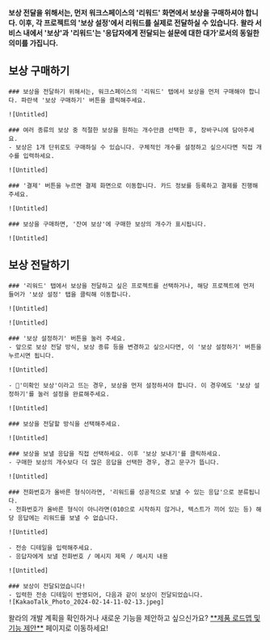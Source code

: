 
<Callout type='warning' emoji="⚠️">**보상 전달을 위해서는, 먼저 워크스페이스의 '리워드' 화면에서 보상을 구매하셔야 합니다. 이후, 각 프로젝트의 '보상 설정'에서 리워드를 실제로 전달하실 수 있습니다.**</Callout>
<Callout type='warning' emoji="⚠️">**왈라 서비스 내에서 '보상'과 '리워드'는 '응답자에게 전달되는 설문에 대한 대가'로서의 동일한 의미를 가집니다.**</Callout>

## 보상 구매하기

<Steps>

    ### 보상을 전달하기 위해서는, 워크스페이스의 '리워드' 탭에서 보상을 먼저 구매해야 합니다. 파란색 '보상 구매하기' 버튼을 클릭해주세요.

    ![Untitled]

    ### 여러 종류의 보상 중 적절한 보상을 원하는 개수만큼 선택한 후, 장바구니에 담아주세요.
    - 보상은 1개 단위로도 구매하실 수 있습니다. 구체적인 개수를 설정하고 싶으시다면 직접 개수를 입력하세요.

    ![Untitled]

    ### '결제' 버튼을 누르면 결제 화면으로 이동합니다. 카드 정보를 등록하고 결제를 진행해주세요.

    ![Untitled]

    ### 보상을 구매하면, '잔여 보상'에 구매한 보상의 개수가 표시됩니다.

    ![Untitled]

</Steps>

## 보상 전달하기

<Steps>

    ### '리워드' 탭에서 보상을 전달하고 싶은 프로젝트를 선택하거나, 해당 프로젝트에 먼저 들어가 '보상 설정' 탭을 클릭해 이동합니다.

    ![Untitled]

    ![Untitled]

    ### '보상 설정하기' 버튼을 눌러 주세요.
    - 앞으로 보상 전달 방식, 보상 종류 등을 변경하고 싶으시다면, 이 '보상 설정하기' 버튼을 누르시면 됩니다.

    ![Untitled]

    - 🚨'미확인 보상'이라고 뜨는 경우, 보상을 먼저 설정하셔야 합니다. 이 경우에도 '보상 설정하기'를 눌러 설정을 완료해주세요.

    ![Untitled]

    ### 보상을 전달할 방식을 선택해주세요.

    ![Untitled]

    ### 보상을 보낼 응답을 직접 선택하세요. 이후 '보상 보내기'를 클릭하세요.
    - 구매한 보상의 개수보다 더 많은 응답을 선택한 경우, 경고 문구가 뜹니다.

    ![Untitled]

    ### 전화번호가 올바른 형식이라면, '리워드를 성공적으로 보낼 수 있는 응답'으로 분류됩니다.
    - 전화번호가 올바른 형식이 아니라면(010으로 시작하지 않거나, 텍스트가 끼어 있는 등) 해당 응답에는 리워드를 보낼 수 없습니다.

    ![Untitled]

    - 전송 디테일을 입력해주세요.
    - 응답자에게 보낼 전화번호 / 메시지 제목 / 메시지 내용

    ![Untitled]

    ### 보상이 전달되었습니다!
    - 입력한 전송 디테일이 반영되어, 다음과 같이 보상이 전달되었습니다.
    ![KakaoTalk_Photo_2024-02-14-11-02-13.jpeg]

</Steps>

<Callout type='info' emoji="🔔">
    왈라의 개발 계획을 확인하거나 새로운 기능을 제안하고 싶으신가요? <a href='https://google.com' target="_blank" rel="noopener noreferrer" style={{textDecoration: 'underline'}}>**제품 로드맵 및 기능 제안**</a> 페이지로 이동하세요!
</Callout>